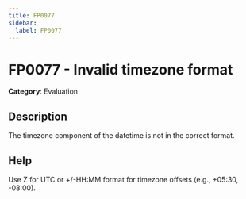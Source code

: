 ```yaml
---
title: FP0077
sidebar:
  label: FP0077
---
```


# FP0077 - Invalid timezone format

**Category**: Evaluation

## Description

The timezone component of the datetime is not in the correct format.

## Help

Use Z for UTC or +/-HH:MM format for timezone offsets (e.g., +05:30, -08:00).
